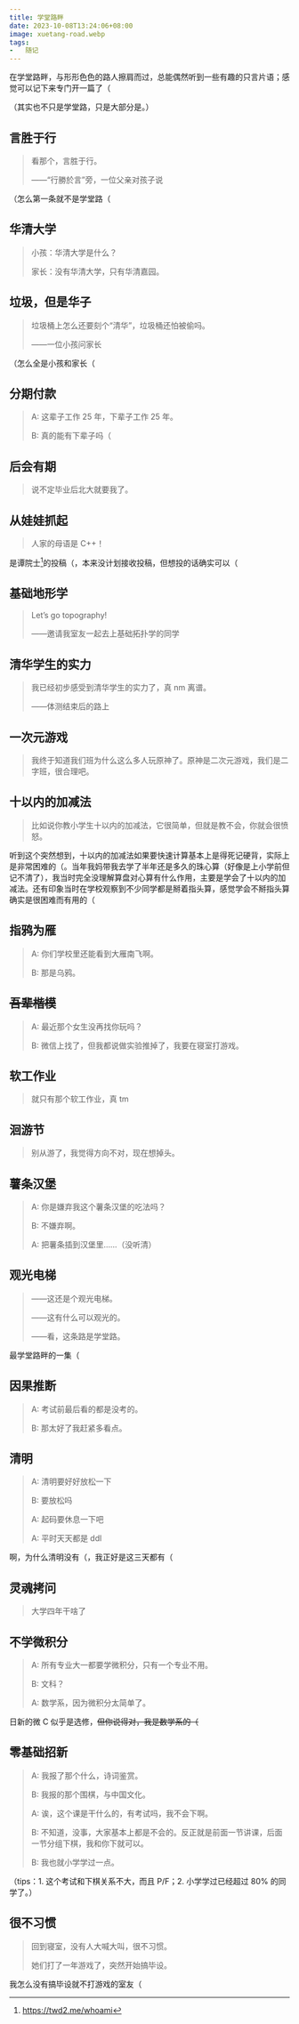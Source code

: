 ```yaml
---
title: 学堂路畔
date: 2023-10-08T13:24:06+08:00
image: xuetang-road.webp
tags:
-   随记
---
```


在学堂路畔，与形形色色的路人擦肩而过，总能偶然听到一些有趣的只言片语；感觉可以记下来专门开一篇了（

<Excerpt />

（其实也不只是学堂路，只是大部分是。）

## 言胜于行

>   看那个，言胜于行。
>
>   ——“行勝於言”旁，一位父亲对孩子说

（怎么第一条就不是学堂路（

## 华清大学

>   小孩：华清大学是什么？
>
>   家长：没有华清大学，只有华清嘉园。

## 垃圾，但是华子

>   垃圾桶上怎么还要刻个“清华”，垃圾桶还怕被偷吗。
>
>   ——一位小孩问家长

（怎么全是小孩和家长（

## 分期付款

>   A: 这辈子工作 25 年，下辈子工作 25 年。
>
>   B: 真的能有下辈子吗（

## 后会有期

>   说不定毕业后北大就要我了。

## 从娃娃抓起

>   人家的母语是 C++！

是谭院士[^twd2]的投稿（，本来没计划接收投稿，但想投的话确实可以（

[^twd2]: https://twd2.me/whoami

## 基础地形学

>   Let’s go topography!
>
>   ——邀请我室友一起去上基础拓扑学的同学

## 清华学生的实力

>   我已经初步感受到清华学生的实力了，真 nm 离谱。
>
>   ——体测结束后的路上

## 一次元游戏

>   我终于知道我们班为什么这么多人玩原神了。原神是二次元游戏，我们是二字班，很合理吧。

## 十以内的加减法

>   比如说你教小学生十以内的加减法，它很简单，但就是教不会，你就会很愤怒。

听到这个突然想到，十以内的加减法如果要快速计算基本上是得死记硬背，实际上是非常困难的（。当年我妈带我去学了半年还是多久的珠心算（好像是上小学前但记不清了），我当时完全没理解算盘对心算有什么作用，主要是学会了十以内的加减法。还有印象当时在学校观察到不少同学都是掰着指头算，感觉学会不掰指头算确实是很困难而有用的（

## 指鸦为雁

>   A: 你们学校里还能看到大雁南飞啊。
>
>   B: 那是乌鸦。

## ~~吾辈楷模~~

>   A: 最近那个女生没再找你玩吗？
>
>   B: 微信上找了，但我都说做实验推掉了，我要在寝室打游戏。

## 软工作业

>   就只有那个软工作业，真 tm

## 洄游节

>   别从游了，我觉得方向不对，现在想掉头。

## 薯条汉堡

>   A: 你是嫌弃我这个薯条汉堡的吃法吗？
>
>   B: 不嫌弃啊。
>
>   A: 把薯条插到汉堡里……（没听清）

## 观光电梯

>   ——这还是个观光电梯。
>
>   ——这有什么可以观光的。
>
>   ——看，这条路是学堂路。

最学堂路畔的一集（

## 因果推断

>   A: 考试前最后看的都是没考的。
>
>   B: 那太好了我赶紧多看点。

## 清明

>   A: 清明要好好放松一下
>
>   B: 要放松吗
>
>   A: 起码要休息一下吧
>
>   A: 平时天天都是 ddl

啊，为什么清明没有（，我正好是这三天都有（

## 灵魂拷问

>   大学四年干啥了

## 不学微积分

>   A: 所有专业大一都要学微积分，只有一个专业不用。
>
>   B: 文科？
>
>   A: 数学系，因为微积分太简单了。

日新的微 C 似乎是选修，~~但你说得对，我是数学系的（~~

## 零基础招新

>   A: 我报了那个什么，诗词鉴赏。
>
>   B: 我报的那个围棋，与中国文化。
>
>   A: 诶，这个课是干什么的，有考试吗，我不会下啊。
>
>   B: 不知道，没事，大家基本上都是不会的。反正就是前面一节讲课，后面一节分组下棋，我和你下就可以。
>
>   B: 我也就小学学过一点。

（tips：1. 这个考试和下棋关系不大，而且 P/F；2. 小学学过已经超过 80% 的同学了。）

## 很不习惯

>   回到寝室，没有人大喊大叫，很不习惯。
>
>   她们打了一年游戏了，突然开始搞毕设。

我怎么没有搞毕设就不打游戏的室友（
